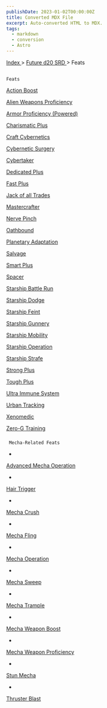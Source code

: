 ```yaml
---
publishDate: 2023-01-02T00:00:00Z
title: Converted MDX File
excerpt: Auto-converted HTML to MDX.
tags:
  - markdown
  - conversion
  - Astro
---
```







[
      Index
     ](-index)
     >
     [
      Future d20 SRD
     ](future-d20-srd-index)
     > Feats
    




## 
    Feats
   



[
     Action Boost
    ](future-d20-srd-feats-action-boost)




[
     Alien Weapons Proficiency
    ](future-d20-srd-feats-alien-weapons-proficiency)




[
     Armor Proficiency (Powered)
    ](future-d20-srd-feats-armor-proficiency-powered)




[
     Charismatic Plus
    ](future-d20-srd-feats-charismatic-plus)




[
     Craft Cybernetics
    ](future-d20-srd-feats-craft-cybernetics)




[
     Cybernetic Surgery
    ](future-d20-srd-feats-cybernetic-surgery)




[
     Cybertaker
    ](future-d20-srd-feats-cybertaker)




[
     Dedicated Plus
    ](future-d20-srd-feats-dedicated-plus)




[
     Fast Plus
    ](future-d20-srd-feats-fast-plus)




[
     Jack of all Trades
    ](future-d20-srd-feats-jack-of-all-trades)




[
     Mastercrafter
    ](future-d20-srd-feats-mastercrafter)




[
     Nerve Pinch
    ](future-d20-srd-feats-nerve-pinch)




[
     Oathbound
    ](future-d20-srd-feats-oathbound)




[
     Planetary Adaptation
    ](future-d20-srd-feats-planetary-adaptation)




[
     Salvage
    ](future-d20-srd-feats-salvage)




[
     Smart Plus
    ](future-d20-srd-feats-smart-plus)




[
     Spacer
    ](future-d20-srd-feats-spacer)




[
     Starship Battle Run
    ](future-d20-srd-feats-starship-battle-run)




[
     Starship Dodge
    ](future-d20-srd-feats-starship-dodge)




[
     Starship Feint
    ](future-d20-srd-feats-starship-feint)




[
     Starship Gunnery
    ](future-d20-srd-feats-starship-gunnery)




[
     Starship Mobility
    ](future-d20-srd-feats-starship-mobility)




[
     Starship Operation
    ](future-d20-srd-feats-starship-operation)




[
     Starship Strafe
    ](future-d20-srd-feats-starship-strafe)




[
     Strong Plus
    ](future-d20-srd-feats-strong-plus)




[
     Tough Plus
    ](future-d20-srd-feats-tough-plus)




[
     Ultra Immune System
    ](future-d20-srd-feats-ultra-immune-system)




[
     Urban Tracking
    ](future-d20-srd-feats-urban-tracking)




[
     Xenomedic
    ](future-d20-srd-feats-xenomedic)




[
     Zero-G Training
    ](future-d20-srd-feats-zero-g-training)



### 

     Mecha-Related Feats
    



- 
[
      Advanced Mecha Operation
     ](future-d20-srd-feats-mecha-related-feats-advanced-mecha-operation)

- 
[
      Hair Trigger
     ](future-d20-srd-feats-mecha-related-feats-hair-trigger)

- 
[
      Mecha Crush
     ](future-d20-srd-feats-mecha-related-feats-mecha-crush)

- 
[
      Mecha Fling
     ](future-d20-srd-feats-mecha-related-feats-mecha-fling)

- 
[
      Mecha Operation
     ](future-d20-srd-feats-mecha-related-feats-mecha-operation)

- 
[
      Mecha Sweep
     ](future-d20-srd-feats-mecha-related-feats-mecha-sweep)

- 
[
      Mecha Trample
     ](future-d20-srd-feats-mecha-related-feats-mecha-trample)

- 
[
      Mecha Weapon Boost
     ](future-d20-srd-feats-mecha-related-feats-mecha-weapon-boost)

- 
[
      Mecha Weapon Proficiency
     ](future-d20-srd-feats-mecha-related-feats-mecha-weapon-proficiency)

- 
[
      Stun Mecha
     ](future-d20-srd-feats-mecha-related-feats-stun-mecha)

- 
[
      Thruster Blast
     ](future-d20-srd-feats-mecha-related-feats-thruster-blast)






